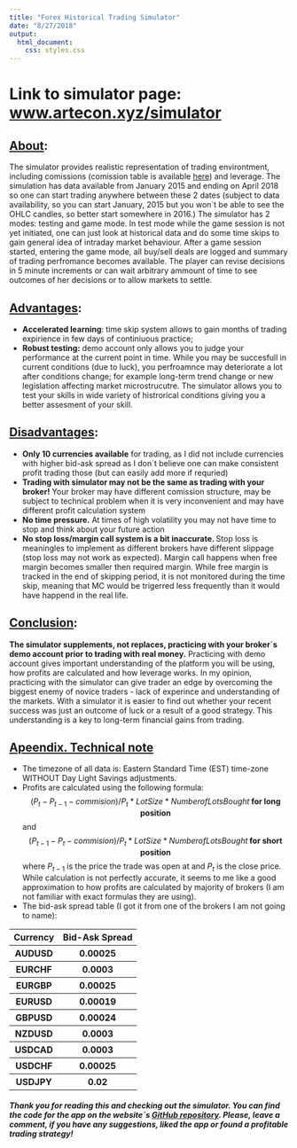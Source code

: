 ```yaml
---
title: "Forex Historical Trading Simulator"
date: "8/27/2018"
output: 
  html_document:
    css: styles.css
---
```


# Link to simulator page: <a href="http://www.artecon.xyz/simulator">www.artecon.xyz/simulator</a>

## <u>About</u>:

The simulator provides realistic representation of trading environtment, including comissions (comission table is available <a href="#spread">here</a>) and leverage. The simulation has data available from January 2015 and ending on April 2018 so one can start trading anywhere between these 2 dates (subject to data availability, so you can start January, 2015 but you won`t be able to see the OHLC candles, so better start somewhere in 2016.) The simulator has 2 modes: testing and game mode. In test mode while the game session is not yet initiated, one can just look at historical data and do some time skips to gain general idea of intraday market behaviour. After a game session started, entering the game mode, all buy/sell deals are logged and summary of trading perfromance becomes available. The player can revise decisions in 5 minute increments or can wait arbitrary ammount of time to see outcomes of her decisions or to allow markets to settle.

## <u>Advantages</u>:

*  <b>Accelerated learning</b>: time skip system allows to gain months of trading expirience in few days of continiuous practice;
* <b>Robust testing:</b> demo account only allows you to judge your performance at the current point in time. While you may be succesfull in current conditions (due to luck), you perfroamnce may deteriorate a lot after conditions change; for example long-term trend change or new legislation affecting market microstrucutre. The simulator allows you to test your skills in wide variety of histrorical conditions giving you a better assesment of your skill.

## <u>Disadvantages</u>:

* <b>Only 10 currencies available</b> for trading, as I did not include currencies with higher bid-ask spread as I don`t believe one can make consistent profit trading those (but can easily add more if requried)
* <b>Trading with simulator may not be the same as trading with your broker!</b> Your broker may have different comission structure, may be subject to technical problem when it is very inconvenient and may have different profit calculation system
* <b>No time pressure.</b>  At times of high volatility you may not have time to stop and think about your future action
* <b>No stop loss/margin call system is a bit inaccurate. </b> Stop loss is meaningles to implement as different brokers have different slippage (stop loss may not work as expected). Margin call happens when free margin becomes smaller then required margin. While free margin is tracked in the end of skipping period, it is not monitored during the time skip, meaning that MC would be trigerred less frequently than it would have happend in the real life.

## <u>Conclusion</u>:

<b>The simulator supplements, not replaces, practicing with your broker`s demo account prior to trading with real money.</b> Practicing with demo account gives important understanding of the platform you will be using, how profits are calculated and how leverage works. In my opinion, practicing with the simulator can give trader an edge by overcoming the biggest enemy of novice traders - lack of experince and understanding of the markets. With a simulator it is easier to find out whether your recent success was just an outcome of luck or a result of a good strategy. This understanding is a key to long-term financial gains from trading.

## <u>Apeendix. Technical note</u>
* The timezone of all data is: Eastern Standard Time (EST) time-zone WITHOUT Day Light Savings adjustments.
* Profits are calculated using the following formula: 
$$ (P_{t}-P_{t-1}-commision)/P_{t}*LotSize*NumberofLotsBought \textbf{ for long position}$$
and 
$$ (P_{t-1}-P_{t}-commision)/P_{t}*LotSize*NumberofLotsBought \textbf{ for short position}$$
where $P_{t-1}$ is the price the trade was open at and $P_{t}$ is the close price. While calculation is not perfectly accurate, it seems to me like a good approximation to how profits are calculated by majority of brokers (I am not familiar with exact formulas they are using).
* The <a name="spread"></a>bid-ask spread table (I got it from one of the brokers I am not going to name):

<table>
  <tr>
    <th>Currency</th>
    <th>Bid-Ask Spread</th> 
  </tr>
<tr>
    <th>AUDUSD</th>
    <th>0.00025</th> 
  </tr>
<tr>
    <th>EURCHF</th>
    <th>0.0003</th> 
  </tr>
<tr>
    <th>EURGBP</th>
    <th>0.00025</th> 
  </tr>
<tr>
    <th>EURUSD</th>
    <th>0.00019</th> 
  </tr>
<tr>
    <th>GBPUSD</th>
    <th>0.00024</th> 
  </tr>
<tr>
    <th>NZDUSD</th>
    <th>0.0003</th> 
  </tr>
<tr>
    <th>USDCAD</th>
    <th>0.0003</th> 
  </tr>
<tr>
    <th>USDCHF</th>
    <th>0.00025</th> 
  </tr>
<tr>
    <th>USDJPY</th>
    <th>0.02</th> 
  </tr>
</table>
  
    
    
##### *Thank you for reading this and checking out the simulator. You can find the code for the app on the website`s <a href="https://github.com/ALevitskyy/ArtEcon/tree/master/trading_simulator">GitHub repository</a>. Please, leave a comment, if you have any suggestions, liked the app or found a profitable trading strategy!*
